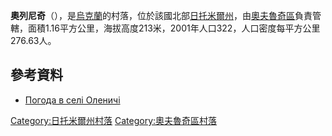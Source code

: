 {{coord|51|21|33|N|28|31|17|E|scale:30000|display=title}}

'''奧列尼奇'''（{{lang-uk|Оленичі}}），是[[烏克蘭|烏克蘭]]的村落，位於該國北部[[日托米爾州|日托米爾州]]，由[[奧夫魯奇區|奧夫魯奇區]]負責管轄，面積1.16平方公里，海拔高度213米，2001年人口322，人口密度每平方公里276.63人。

==參考資料== 
* [http://weather.in.ua/ua/zhitomirskaja/18845 Погода в селі Оленичі] {{Wayback|url=http://weather.in.ua/ua/zhitomirskaja/18845 |date=20200812073739 }}

{{DEFAULTSORT:Оленичі}}
[[Category:日托米爾州村落|Category:日托米爾州村落]]
[[Category:奧夫魯奇區村落|Category:奧夫魯奇區村落]]


{{Zhytomyr-geo-stub}}